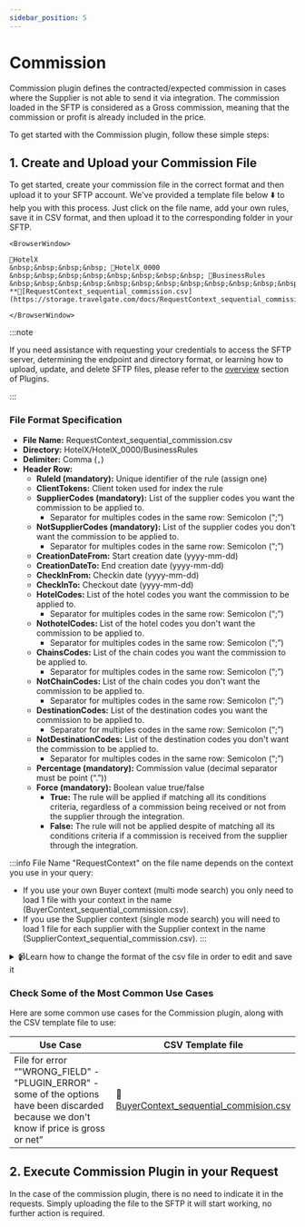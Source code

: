 ```yaml
---
sidebar_position: 5
---
```


# Commission

Commission plugin defines the contracted/expected commission in cases where the Supplier is not able to send it via integration. The commission loaded in the SFTP is considered as a Gross commission, meaning that the commission or profit is already included in the price.

To get started with the Commission plugin, follow these simple steps:

## 1. Create and Upload your Commission File

To get started, create your commission file in the correct format and then upload it to your SFTP account. We've provided a template file below ⬇️ to help you with this process. Just click on the file name, add your own rules, save it in CSV format, and then upload it to the corresponding folder in your SFTP.

```mdx-code-block
<BrowserWindow>

📁HotelX  
&nbsp;&nbsp;&nbsp;&nbsp; 📁HotelX_0000  
&nbsp;&nbsp;&nbsp;&nbsp;&nbsp;&nbsp;&nbsp;&nbsp; 📁BusinessRules  
&nbsp;&nbsp;&nbsp;&nbsp;&nbsp;&nbsp;&nbsp;&nbsp;&nbsp;&nbsp;&nbsp;&nbsp; **📄[RequestContext_sequential_commission.csv](https://storage.travelgate.com/docs/RequestContext_sequential_commission.csv)**

</BrowserWindow>
```

:::note

If you need assistance with requesting your credentials to access the SFTP server, determining the endpoint and directory format, or learning how to upload, update, and delete SFTP files, please refer to the [overview](../plugins/overview) section of Plugins.

:::

### File Format Specification

* **File Name:** RequestContext_sequential_commission.csv 
* **Directory:** HotelX/HotelX\_0000/BusinessRules
* **Delimiter:** Comma (`,`)
* **Header Row:**
   * **RuleId (mandatory):** Unique identifier of the rule (assign one)
   * **ClientTokens:** Client token used for index the rule
   * **SupplierCodes (mandatory):** List of the supplier codes you want the commission to be applied to. 
      * Separator for multiples codes in the same row: Semicolon (“;”)
   * **NotSupplierCodes (mandatory):** List of the supplier codes you don't want the commission to be applied to. 
      * Separator for multiples codes in the same row: Semicolon (“;”)
   * **CreationDateFrom:** Start creation date (yyyy-mm-dd)
   * **CreationDateTo:** End creation date (yyyy-mm-dd)
   * **CheckInFrom:** Checkin date (yyyy-mm-dd)
   * **CheckInTo:** Checkout date (yyyy-mm-dd)
   * **HotelCodes:** List of the hotel codes you want the commission to be applied to. 
      * Separator for multiples codes in the same row: Semicolon (“;”)
   * **NothotelCodes:** List of the hotel codes you don't want the commission to be applied to. 
      * Separator for multiples codes in the same row: Semicolon (“;”)
   * **ChainsCodes:** List of the chain codes you want the commission to be applied to. 
      * Separator for multiples codes in the same row: Semicolon (“;”)
   * **NotChainCodes:** List of the chain codes you don't want the commission to be applied to. 
      * Separator for multiples codes in the same row: Semicolon (“;”)
   * **DestinationCodes:** List of the destination codes you want the commission to be applied to. 
      * Separator for multiples codes in the same row: Semicolon (“;”)
   * **NotDestinationCodes:** List of the destination codes you don't want the commission to be applied to. 
      * Separator for multiples codes in the same row: Semicolon (“;”)
   * **Percentage (mandatory):** Commission value (decimal separator must be point (“.”))
   * **Force (mandatory):** Boolean value true/false
      * **True:** The rule will be applied if matching all its conditions criteria, regardless of a commission being received or not from the supplier through the integration.
      * **False:** The rule will not be applied despite of matching all its conditions criteria if a commission is received from the supplier through the integration.

:::info File Name
"RequestContext" on the file name depends on the context you use in your query:
* If you use your own Buyer context (multi mode search) you only need to load 1 file with your context in the name (BuyerContext_sequential_commission.csv).
* If you use the Supplier context (single mode search) you will need to load 1 file for each supplier with the Supplier context in the name (SupplierContext_sequential_commission.csv).
:::

<details>
    <summary>📹Learn how to change the format of the csv file in order to edit and save it</summary>
    <div>
        <div><iframe width="560" height="315" src="https://www.youtube.com/embed/XkOk3SkZ0Sg?si=TYhN1QfMwYE1fusw&amp;controls=0" title="YouTube video player" frameborder="0" allow="accelerometer; autoplay; clipboard-write; encrypted-media; gyroscope; picture-in-picture; web-share" allowfullscreen></iframe></div>
    </div>
</details>


### Check Some of the Most Common Use Cases

Here are some common use cases for the Commission plugin, along with the CSV template file to use:

| Use Case                                                      | CSV Template file             |
|---------------------------------------------------------------|-------------------------------|
| File for error “"WRONG_FIELD" - "PLUGIN_ERROR" - some of the options have been discarded because we don't know if price is gross or net” | 📄[BuyerContext\_sequential\_commision.csv](https://storage.travelgate.com/docs/BuyerContext_sequential_commission-1.csv) |


## 2.  Execute Commission Plugin in your Request

In the case of the commission plugin, there is no need to indicate it in the requests. Simply uploading the file to the SFTP it will start working, no further action is required.